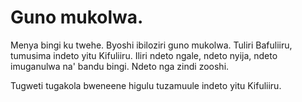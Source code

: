 # Guno mukolwa. 

Menya bingi ku twehe. Byoshi ibiloziri guno mukolwa.
Tuliri Bafuliiru, tumusima indeto yitu Kifuliiru. Iliri ndeto ngale, ndeto nyija, ndeto imuganulwa na' bandu bingi. Ndeto nga zindi zooshi.

Tugweti tugakola bweneene higulu tuzamuule indeto yitu Kifuliiru.

